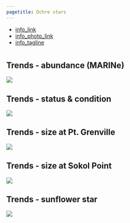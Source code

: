 ```yaml
---
pagetitle: Ochre stars
---
```


- [info_link](https://sanctuarysimon.org/dbtools/species-database/id/55)
- [info_photo_link](https://olympiccoast.noaa.gov/library/pixpages/librarypixpg_ochrestars.html)
- [info_tagline](Don't let their slow movement fool you, sea stars play an important role along the rocky shore. Some are fierce predators, while others are vital decomposers. Species in the genus Pisaster and Pycnopodia are considered to be keystone because loss of these sea stars can lead to changes in community structure or function, such as expansion of mussel beds along the rocky shore and more sea urchins and less kelp in kelp forests.)



# {.tabset}

## Trends - abundance (MARINe)
![](figures/S.LR.12.1 - Abundance of Pisaster ochraceus.jpg)

## Trends - status & condition
![](figures/S.H.12.*_seastar_S&T_ONP.tiff)

## Trends - size at Pt. Grenville
![](figures/Appendix S.LR.12.1 - Size structure of Pisaster ochraceus in rocky shore habitats Pt Grenville.jpg)

## Trends - size at Sokol Point
![](figures/Appendix S.LR.12.1 - Size structure of Pisaster ochraceus in rocky shore habitats Sokol Pt.jpg)

## Trends - sunflower star
![](figures/Appendix S.LR.12.3a - Counts of Pycnopodeia helianthoides in rocky shores 2006-2015.jpg)
